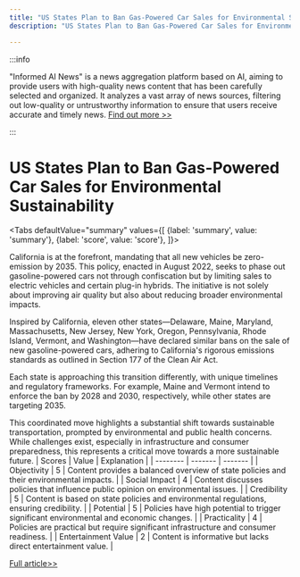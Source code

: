 ```yaml
---
title: "US States Plan to Ban Gas-Powered Car Sales for Environmental Sustainability"
description: "US States Plan to Ban Gas-Powered Car Sales for Environmental Sustainability"

---
```



:::info

"Informed AI News" is a news aggregation platform based on AI, aiming to provide users with high-quality news content that has been carefully selected and organized. It analyzes a vast array of news sources, filtering out low-quality or untrustworthy information to ensure that users receive accurate and timely news.  [Find out more >>](/docs/guides)

:::

# US States Plan to Ban Gas-Powered Car Sales for Environmental Sustainability


<Tabs
	defaultValue="summary"
	values={[
	{label: 'summary', value: 'summary'},
	{label: 'score', value: 'score'},
]}>
<TabItem value="summary">


California is at the forefront, mandating that all new vehicles be zero-emission by 2035. This policy, enacted in August 2022, seeks to phase out gasoline-powered cars not through confiscation but by limiting sales to electric vehicles and certain plug-in hybrids. The initiative is not solely about improving air quality but also about reducing broader environmental impacts.

Inspired by California, eleven other states—Delaware, Maine, Maryland, Massachusetts, New Jersey, New York, Oregon, Pennsylvania, Rhode Island, Vermont, and Washington—have declared similar bans on the sale of new gasoline-powered cars, adhering to California's rigorous emissions standards as outlined in Section 177 of the Clean Air Act.

Each state is approaching this transition differently, with unique timelines and regulatory frameworks. For example, Maine and Vermont intend to enforce the ban by 2028 and 2030, respectively, while other states are targeting 2035.

This coordinated move highlights a substantial shift towards sustainable transportation, prompted by environmental and public health concerns. While challenges exist, especially in infrastructure and consumer preparedness, this represents a critical move towards a more sustainable future.
</TabItem>
<TabItem value="score">
	| Scores     | Value   | Explanation |
	| -------- | ------- | ------- |
	| Objectivity  | 5    | Content provides a balanced overview of state policies and their environmental impacts.    |
	| Social Impact | 4     | Content discusses policies that influence public opinion on environmental issues.    |
	| Credibility    | 5    | Content is based on state policies and environmental regulations, ensuring credibility.    |
	| Potential    | 5    | Policies have high potential to trigger significant environmental and economic changes.    |
	| Practicality    | 4    | Policies are practical but require significant infrastructure and consumer readiness.    |
	| Entertainment Value    | 2    | Content is informative but lacks direct entertainment value.    |
</TabItem>
</Tabs>

[Full article>>](https://www.cnet.com/roadshow/news/states-banning-new-gas-powered-cars/#ftag=CAD590a51e)
